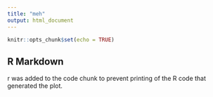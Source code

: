 ```yaml
---
title: "meh"
output: html_document
---
```


```r
knitr::opts_chunk$set(echo = TRUE)
```

## R Markdown
r was added to the code chunk to prevent printing of the R code that generated the plot.
